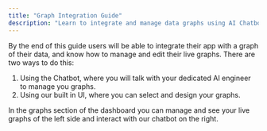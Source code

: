```yaml
---
title: "Graph Integration Guide"
description: "Learn to integrate and manage data graphs using AI Chatbot or UI"
---
```

By the end of this guide users will be able to integrate their app with a graph of their data, and know how to manage and edit their live graphs. There are two ways to do this:

1.  Using the Chatbot, where you will talk with your dedicated AI engineer to manage you graphs.
2.  Using our built in UI, where you can select and design your graphs.

In the graphs section of the dashboard you can manage and see your live graphs of the left side and interact with our chatbot on the right.

<img className="block" src="images/files_readme_io/_edb89a1_Screenshot_2023_11_07_at_16.51.25.png" alt="" />

